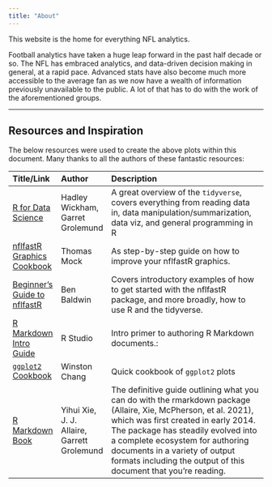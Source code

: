 ```yaml
---
title: "About"
---
```


This website is the home for everything NFL analytics.

Football analytics have taken a huge leap forward in the past half decade or so. The NFL has embraced analytics, and data-driven decision making in general, at a rapid pace. Advanced stats have also become much more accessible to the average fan as we now have a wealth of information previously unavailable to the public. A lot of that has to do with the work of the aforementioned groups. 

***

## Resources and Inspiration

The below resources were used to create the above plots within this document. Many thanks to all the authors of these fantastic resources:  

| Title/Link | Author | Description |
| :--- | :--- |:---------------|
| [R for Data Science](https://r4ds.had.co.nz/) | Hadley Wickham, Garret Grolemund | A great overview of the `tidyverse`, covers everything from reading data in, data manipulation/summarization, data viz, and general programming in R |
| [nflfastR Graphics Cookbook](https://jthomasmock.github.io/nfl_plotting_cookbook/#Scatter_plots) | Thomas Mock | As step-by-step guide on how to improve your nflfastR graphics. |
| [Beginner's Guide to nflfastR](http://www.nflfastr.com/articles/beginners_guide.html) | Ben Baldwin | Covers introductory examples of how to get started with the nflfastR package, and more broadly, how to use R and the tidyverse. |
| [R Markdown Intro Guide](https://rmarkdown.rstudio.com/lesson-1.html) | R Studio | Intro primer to authoring R Markdown documents.: |
| [`ggplot2` Cookbook](http://www.cookbook-r.com/Graphs/) |  Winston Chang | Quick cookbook of `ggplot2` plots |
| [R Markdown Book ](https://bookdown.org/yihui/rmarkdown/) | Yihui Xie, J. J. Allaire, Garrett Grolemund | The definitive guide outlining what you can do with the rmarkdown package (Allaire, Xie, McPherson, et al. 2021), which was first created in early 2014. The package has steadily evolved into a complete ecosystem for authoring documents in a variety of output formats including the output of this document that you're reading. |


